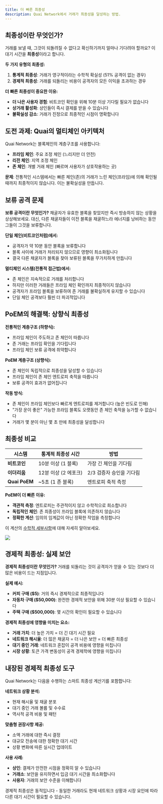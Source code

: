 ```yaml
---
title: 더 빠른 최종성
description: Quai Network에서 거래가 최종성을 달성하는 방법.
---
```


## 최종성이란 무엇인가?

거래를 보낼 때, 그것이 되돌려질 수 없다고 확신하기까지 얼마나 기다려야 할까요? 이 대기 시간을 **최종성**이라고 합니다.

**두 가지 유형의 최종성:**

1. **통계적 최종성**: 거래가 영구적이라는 수학적 확실성 (51% 공격이 없는 경우)
2. **경제적 최종성**: 거래를 되돌리는 비용이 공격자의 모든 이익을 초과하는 경우

**더 빠른 최종성이 중요한 이유:**
- **더 나은 사용자 경험**: 비트코인 확인을 위해 10분 이상 기다릴 필요가 없습니다
- **상거래 활성화**: 상인들이 즉시 결제를 받을 수 있습니다
- **불확실성 감소**: 거래가 진정으로 최종적인 시점이 명확합니다

## 도전 과제: Quai의 멀티체인 아키텍처

Quai Network는 블록체인의 계층구조를 사용합니다:
- **프라임 체인**: 주요 조정 체인 (느리지만 더 안전)
- **리전 체인**: 지역 조정 체인
- **존 체인**: 개별 거래 체인 (빠르며 사용자가 상호작용하는 곳)

**문제**: 전통적인 시스템에서는 빠른 체인(존)의 거래가 느린 체인(프라임)에 의해 확인될 때까지 최종적이지 않습니다. 이는 불확실성을 만듭니다.

## 보류 공격 문제

**보류 공격이란 무엇인가?**
채굴자가 유효한 블록을 찾았지만 즉시 방송하지 않는 상황을 상상해보세요. 대신, 다른 채굴자들이 이전 블록을 채굴하느라 에너지를 낭비하는 동안 그들이 그것을 보류합니다.

**단일 체인(비트코인처럼)에서:**
- 공격자가 약 10분 동안 블록을 보류합니다
- 블록 사이에 거래가 처리되지 않으므로 영향이 최소화됩니다
- 결국 다른 채굴자가 블록을 찾아 보류된 블록을 무가치하게 만듭니다

**멀티체인 시스템(전통적 접근법)에서:**
- 존 체인은 지속적으로 거래를 처리합니다
- 하지만 이러한 거래들은 프라임 체인 확인까지 최종적이지 않습니다
- 공격자가 프라임 블록을 보류하여 존 거래를 불확실하게 유지할 수 있습니다
- 단일 체인 공격보다 훨씬 더 파괴적입니다

## PoEM의 해결책: 상향식 최종성

**전통적인 계층구조 (하향식):**
- 프라임 체인이 주도하고 존 체인이 따릅니다
- 존 거래는 프라임 확인을 기다립니다
- 프라임 체인 보류 공격에 취약합니다

**PoEM 계층구조 (상향식):**
- 존 체인이 독립적으로 최종성을 달성할 수 있습니다
- 프라임 체인이 존 체인 엔트로피 축적을 따릅니다
- 보류 공격이 효과가 없어집니다

**작동 방식:**
- 존 체인이 프라임 체인보다 빠르게 엔트로피를 제거합니다 (높은 빈도로 인해)
- "가장 운이 좋은" 가능한 프라임 블록도 오랫동안 존 체인 축적을 능가할 수 없습니다
- 거래가 몇 분이 아닌 몇 초 만에 최종성을 달성합니다

## 최종성 비교

| 시스템 | 통계적 최종성 시간 | 방법 |
|--------|---------------------------|---------|
| **비트코인** | 10분 이상 (1 블록) | 가장 긴 체인을 기다림 |
| **이더리움** | 12분 이상 (2 에포크) | 2/3 검증자 승인을 기다림 |
| **Quai PoEM** | ~5초 (1 존 블록) | 엔트로피 축적 측정 |

**PoEM이 더 빠른 이유:**
- **객관적 측정**: 엔트로피는 주관적이지 않고 수학적으로 희소합니다
- **독립적인 체인**: 존 최종성이 프라임 블록에 의존하지 않습니다
- **정확한 계산**: 임의의 임계값이 아닌 정확한 작업을 측정합니다

이 계산의 [수학적 세부사항](/ko/learn/advanced-introduction/poem/finality/statistical-finality)에 대해 자세히 알아보세요.

<Frame>
	<img src='/images/WithholdingAttack.jpg' />
</Frame>

## 경제적 최종성: 실제 보안

**경제적 최종성이란 무엇인가?**
거래를 되돌리는 것이 공격자가 얻을 수 있는 것보다 더 많은 비용이 드는 지점입니다.

**실제 예시:**
- **커피 구매 ($5)**: 거의 즉시 경제적으로 최종적입니다
- **자동차 구매 ($50,000)**: 완전한 경제적 보안을 위해 30분 이상 필요할 수 있습니다
- **주택 구매 ($500,000)**: 몇 시간의 확인이 필요할 수 있습니다

**경제적 최종성에 영향을 미치는 요소:**
- **거래 가치**: 더 높은 가치 = 더 긴 대기 시간 필요
- **네트워크 해시율**: 더 많은 채굴자 = 더 나은 보안 = 더 빠른 최종성
- **대기 중인 거래**: 네트워크 혼잡이 공격 비용에 영향을 미칩니다
- **시장 상황**: 토큰 가격 변동성이 공격 경제학에 영향을 미칩니다

## 내장된 경제적 최종성 도구

Quai Network는 다음을 수행하는 스마트 최종성 계산기를 포함합니다:

**네트워크 상황 분석:**
- 현재 해시율 및 채굴 분포
- 대기 중인 거래 볼륨 및 수수료
- 역사적 공격 비용 및 패턴

**맞춤형 권장사항 제공:**
- 소액 거래에 대한 즉시 결정
- 대규모 전송에 대한 정확한 대기 시간
- 상황 변화에 따른 실시간 업데이트

**사용 사례:**
- **상인**: 결제가 안전한 시점을 정확히 알 수 있습니다
- **거래소**: 보안을 유지하면서 입금 대기 시간을 최소화합니다
- **사용자**: 거래의 보안 수준을 이해합니다

<Note>
경제적 최종성은 동적입니다 - 동일한 거래라도 현재 네트워크 상황과 시장 요인에 따라 다른 대기 시간이 필요할 수 있습니다.
</Note>